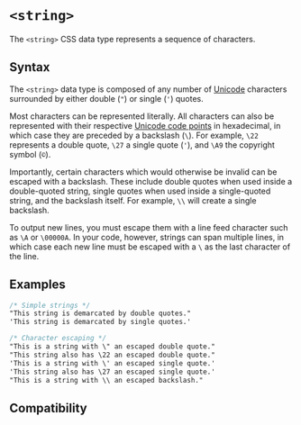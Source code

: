 # `<string>`

The `<string>` CSS data type represents a sequence of characters.

## Syntax

The `<string>` data type is composed of any number of [Unicode](https://en.wikipedia.org/wiki/Unicode) characters surrounded by either double (`"`) or single (`'`) quotes.

Most characters can be represented literally. All characters can also be represented with their respective [Unicode code points](https://en.wikipedia.org/wiki/Unicode#Code_point_planes_and_blocks) in hexadecimal, in which case they are preceded by a backslash (`\`). For example, `\22` represents a double quote, `\27` a single quote (`'`), and `\A9` the copyright symbol (`©`).

Importantly, certain characters which would otherwise be invalid can be escaped with a backslash. These include double quotes when used inside a double-quoted string, single quotes when used inside a single-quoted string, and the backslash itself. For example, `\\` will create a single backslash.

To output new lines, you must escape them with a line feed character such as `\A` or `\00000A`. In your code, however, strings can span multiple lines, in which case each new line must be escaped with a `\` as the last character of the line.

## Examples

```css
/* Simple strings */
"This string is demarcated by double quotes."
'This string is demarcated by single quotes.'

/* Character escaping */
"This is a string with \" an escaped double quote."
"This string also has \22 an escaped double quote."
'This is a string with \' an escaped single quote.'
'This string also has \27 an escaped single quote.'
"This is a string with \\ an escaped backslash."
```

## Compatibility


<APITable query="css/data-type/string" />
